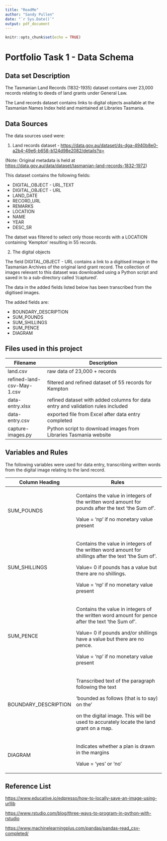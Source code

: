 ```yaml
---
title: "ReadMe"
author: "Sandy Pullen"
date: "`r Sys.Date()`"
output: pdf_document
---
```


```r
knitr::opts_chunk$set(echo = TRUE)
```

# Portfolio Task 1 - Data Schema

## Data set Description

The Tasmanian Land Records (1832-1935) dataset contains over 23,000 records relating to deeds of land grants under General Law.

The Land records dataset contains links to digital objects available at the Tasmanian Names Index held and maintained at Libraries Tasmania.

## Data Sources

The data sources used were:

1.  Land records dataset - <https://data.gov.au/dataset/ds-dga-4940b8e0-a2b4-49e6-b658-b124d98e2082/details?q=>

(Note: Original metadata is held at <https://data.gov.au/data/dataset/tasmanian-land-records-1832-1972>)

This dataset contains the following fields:

-   DIGITAL_OBJECT - URL_TEXT
-   DIGITAL_OBJECT - URL
-   LAND_DATE
-   RECORD_URL
-   REMARKS
-   LOCATION
-   NAME
-   YEAR
-   DESC_SR

The datset was filtered to select only those records with a LOCATION containing 'Kempton' resulting in 55 records.

2.  The digital objects

The field DIGITAL_OBJECT - URL contains a link to a digitised image in the Tasmanian Archives of the original land grant record. The collection of images relevant to this dataset was downloaded using a Python script and saved in to a sub-directory called '/captured'.

The data in the added fields listed below has been transcribed from the digitised images.

The added fields are:

-   BOUNDARY_DESCRIPTION
-   SUM_POUNDS
-   SUM_SHILLINGS
-   SUM_PENCE
-   DIAGRAM

## Files used in this project

| Filename                   | Description                                                                     |
|----------------------------|---------------------------------------------------------------------------------|
| land.csv                   | raw data of 23,000 + records                                                    |
| refined-land-csv-May-1.csv | filtered and refined dataset of 55 records for Kempton                          |
| data-entry.xlsx            | refined dataset with added columns for data entry and validation rules included |
| data-entry.csv             | exported file from Excel after data entry completed                             |
| capture-images.py          | Python script to download images from Libraries Tasmania website                |

## Variables and Rules

The following variables were used for data entry, transcribing written words from the digital image relating to the land record.

+----------------------+------------------------------------------------------------------------------------------------------+
| Column Heading       | Rules                                                                                                |
+======================+======================================================================================================+
| SUM_POUNDS           | Contains the value in integers of the written word amount for pounds after the text 'the Sum of'.    |
|                      |                                                                                                      |
|                      | Value = 'np' if no monetary value present                                                            |
+----------------------+------------------------------------------------------------------------------------------------------+
| SUM_SHILLINGS        | Contains the value in integers of the written word amount for shillings after the text 'the Sum of'. |
|                      |                                                                                                      |
|                      | Value= 0 if pounds has a value but there are no shillings.                                           |
|                      |                                                                                                      |
|                      | Value = 'np' if no monetary value present                                                            |
+----------------------+------------------------------------------------------------------------------------------------------+
| SUM_PENCE            | Contains the value in integers of the written word amount for pence after the text 'the Sum of'.     |
|                      |                                                                                                      |
|                      | Value= 0 if pounds and/or shillings have a value but there are no pence.                             |
|                      |                                                                                                      |
|                      | Value = 'np' if no monetary value present                                                            |
+----------------------+------------------------------------------------------------------------------------------------------+
| BOUNDARY_DESCRIPTION | Transcribed text of the paragraph following the text                                                 |
|                      |                                                                                                      |
|                      | 'bounded as follows (that is to say) on the'                                                         |
|                      |                                                                                                      |
|                      | on the digital image. This will be used to accurately locate the land grant on a map.                |
+----------------------+------------------------------------------------------------------------------------------------------+
| DIAGRAM              | Indicates whether a plan is drawn in the margins                                                     |
|                      |                                                                                                      |
|                      | Value = 'yes' or 'no'                                                                                |
+----------------------+------------------------------------------------------------------------------------------------------+

## Reference List

<https://www.educative.io/edpresso/how-to-locally-save-an-image-using-urllib>

<https://www.rstudio.com/blog/three-ways-to-program-in-python-with-rstudio>

<https://www.machinelearningplus.com/pandas/pandas-read_csv-completed/>
